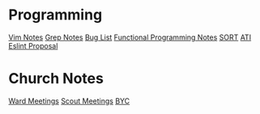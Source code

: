 = Programming =
[[Vim Notes]]
[[Grep Notes]]
[[Bug List]]
[[Functional Programming Notes]]
[[SORT]]
[[ATI]]
[[Eslint Proposal]]

= Church Notes =
[[Ward Meetings]]
[[Scout Meetings]]
[[BYC]]
